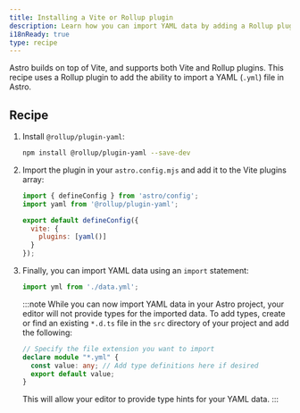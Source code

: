```yaml
---
title: Installing a Vite or Rollup plugin
description: Learn how you can import YAML data by adding a Rollup plugin to your project.
i18nReady: true
type: recipe
---
```


Astro builds on top of Vite, and supports both Vite and Rollup plugins. This recipe uses a Rollup plugin to add the ability to import a YAML (`.yml`) file in Astro.

## Recipe

1. Install `@rollup/plugin-yaml`:
    ```bash
    npm install @rollup/plugin-yaml --save-dev
    ```
    
2. Import the plugin in your `astro.config.mjs` and add it to the Vite plugins array:

    ```js title="astro.config.mjs" ins={2,5-7}
    import { defineConfig } from 'astro/config';
    import yaml from '@rollup/plugin-yaml';

    export default defineConfig({
      vite: {
        plugins: [yaml()]
      }
    });
    ```


3. Finally, you can import YAML data using an `import` statement:

    ```js
    import yml from './data.yml';
    ```

    :::note
    While you can now import YAML data in your Astro project, your editor will not provide types for the imported data. To add types, create or find an existing `*.d.ts` file in the `src` directory of your project and add the following:
    ```ts title="src/files.d.ts"
    // Specify the file extension you want to import
    declare module "*.yml" {
      const value: any; // Add type definitions here if desired
      export default value;
    }
    ```
    This will allow your editor to provide type hints for your YAML data.
    :::
